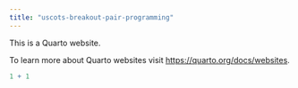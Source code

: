 ```yaml
---
title: "uscots-breakout-pair-programming"
---
```


This is a Quarto website.

To learn more about Quarto websites visit <https://quarto.org/docs/websites>.

```r
1 + 1
```
